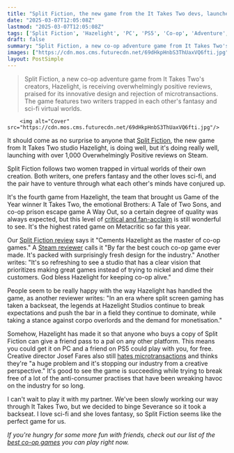 ```yaml
---
title: "Split Fiction, the new game from the It Takes Two devs, launches to Overwhelmingly Positive reviews on Steam and is the highest rated game on Metacritic this year"
date: "2025-03-07T12:05:08Z"
lastmod: "2025-03-07T12:05:08Z"
tags: ['Split Fiction', 'Hazelight', 'PC', 'PS5', 'Co-op', 'Adventure', 'Sci-Fi', 'Fantasy']
draft: false
summary: "Split Fiction, a new co-op adventure game from It Takes Two's creators, Hazelight, is receiving overwhelmingly positive reviews, praised for its innovative design and rejection of microtransactions.  The game features two writers trapped in each other's fantasy and sci-fi virtual worlds."
images: ["https://cdn.mos.cms.futurecdn.net/69dHkpHnbS3ThUaxVQ6fti.jpg"]
layout: PostSimple
---
```

> Split Fiction, a new co-op adventure game from It Takes Two's creators, Hazelight, is receiving overwhelmingly positive reviews, praised for its innovative design and rejection of microtransactions.  The game features two writers trapped in each other's fantasy and sci-fi virtual worlds.


        <img alt="Cover" src="https://cdn.mos.cms.futurecdn.net/69dHkpHnbS3ThUaxVQ6fti.jpg"/>
        
It should come as no surprise to anyone that [<u>Split Fiction</u>](https://www.gamesradar.com/games/adventure/split-fiction-guide/), the new game from It Takes Two studio Hazelight, is doing well, but it's doing really well, launching with over 1,000 Overwhelmingly Positive reviews on Steam.

Split Fiction follows two women trapped in virtual worlds of their own creation. Both writers, one prefers fantasy and the other loves sci-fi, and the pair have to venture through what each other's minds have conjured up.

It's the fourth game from Hazelight, the team that brought us Game of the Year winner It Takes Two, the emotional Brothers: A Tale of Two Sons, and co-op prison escape game A Way Out, so a certain degree of quality was always expected, but this level of [<u>critical and fan-acclaim</u>](https://www.gamesradar.com/games/co-op/it-takes-two-devs-new-co-op-game-split-fiction-launches-as-metacritics-highest-rated-game-of-2025-beating-out-monster-hunter-wilds-and-kingdom-come-deliverance-2/) is still wonderful to see. It's the highest rated game on Metacritic so far this year.

Our [<u>Split Fiction review</u>](https://www.gamesradar.com/games/co-op/split-fiction-review/) says it "Cements Hazelight as the master of co-op games." A [<u>Steam reviewer</u>](https://store.steampowered.com/app/2001120/Split_Fiction/#app_reviews_hash) calls it "By far the best couch co-op game ever made. It's packed with surprisingly fresh design for the industry." Another writes: "It's so refreshing to see a studio that has a clear vision that prioritizes making great games instead of trying to nickel and dime their customers. God bless Hazelight for keeping co-op alive."

People seem to be really happy with the way Hazelight has handled the game, as another reviewer writes: "In an era where split screen gaming has taken a backseat, the legends at Hazelight Studios continue to break expectations and push the bar in a field they continue to dominate, while taking a stance against corpo overlords and the demand for monetisation."

Somehow, Hazelight has made it so that anyone who buys a copy of Split Fiction can give a friend pass to a pal on any other platform. This means you could get it on PC and a friend on PS5 could play with you, for free. Creative director Josef Fares also still [<u>hates microtransactions</u>](https://www.gamesradar.com/games/co-op/split-fiction-and-it-takes-two-director-still-hates-microtransactions-i-think-its-a-huge-problem-and-its-stopping-our-industry-from-a-creative-perspective/) and thinks they're "a huge problem and it's stopping our industry from a creative perspective." It's good to see the game is succeeding while trying to break free of a lot of the anti-consumer practises that have been wreaking havoc on the industry for so long.

I can't wait to play it with my partner. We've been slowly working our way through It Takes Two, but we decided to binge Severance so it took a backseat. I love sci-fi and she loves fantasy, so Split Fiction seems like the perfect game for us.

*If you're hungry for some more fun with friends, check out our list of the *[<u><em>best co-op games</em></u>](https://www.gamesradar.com/best-co-op-games/)* you can play right now.*
        